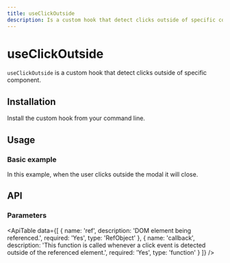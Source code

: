 ```yaml
---
title: useClickOutside
description: Is a custom hook that detect clicks outside of specific component
---
```


# useClickOutside

`useClickOutside` is a custom hook that detect clicks outside of specific component.

## Installation

Install the custom hook from your command line.

<Snippet pkg text='@raddix/use-click-outside' />

## Usage

### Basic example

In this example, when the user clicks outside the modal it will close.

<CodeBlock folder='use-click-outside' file='example1.tsx' />

## API

### Parameters

<ApiTable
  data={[
    {
      name: 'ref',
      description: 'DOM element being referenced.',
      required: 'Yes',
      type: 'RefObject'
    },
    {
      name: 'callback',
      description:
        'This function is called whenever a click event is detected outside of the referenced element.',
      required: 'Yes',
      type: 'function'
    }
  ]}
/>
